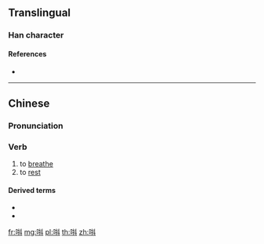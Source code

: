 {{character info/new}}
==Translingual==

===Han character===
{{Han char|rn=30|rad=口|as=07|sn=10|four=|canj=RQYJ|ids=⿰口抖}}

====References====
* {{Han ref|kx=0193.051|hdz=10625.051|uh=551E|ud=21790}}

----

==Chinese==
{{zh-forms}}

===Pronunciation===
{{zh-pron
|m=dóu
|c=tau2
|cat=v
}}

===Verb===
{{zh-verb}} {{tcx|Cantonese|lang=zh}}

# to [[breathe]]
# to [[rest]]

====Derived terms====
* {{zh-l|唞氣}}
* {{zh-l|早唞}}

[[fr:唞]]
[[mg:唞]]
[[pl:唞]]
[[th:唞]]
[[zh:唞]]